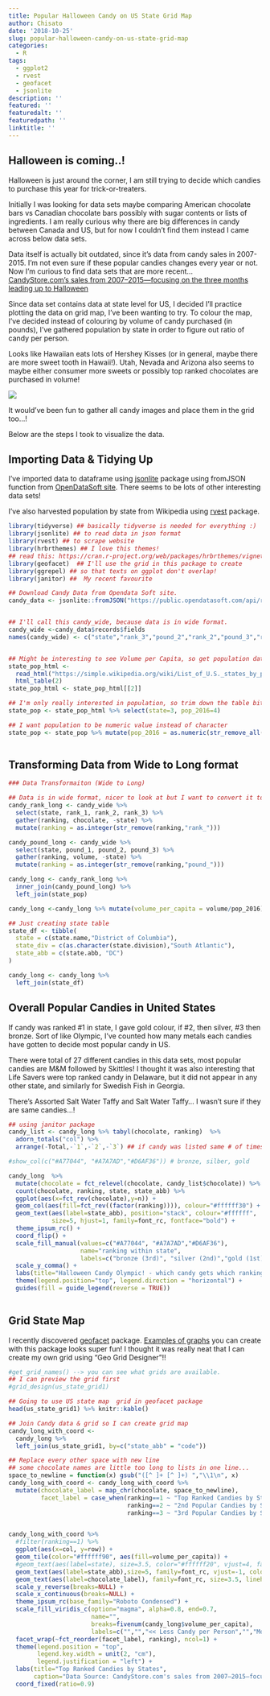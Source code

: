 ```yaml
---
title: Popular Halloween Candy on US State Grid Map
author: Chisato
date: '2018-10-25'
slug: popular-halloween-candy-on-us-state-grid-map
categories:
  - R
tags:
  - ggplot2
  - rvest
  - geofacet
  - jsonlite
description: ''
featured: ''
featuredalt: ''
featuredpath: ''
linktitle: ''
---
```


## Halloween is coming..!

Halloween is just around the corner, I am still trying to decide which candies to purchase this year for trick-or-treaters. 

Initially I was looking for data sets maybe comparing American chocolate bars vs Canadian chocolate bars possibly with sugar contents or lists of ingredients.  I am really curious why there are big differences in candy between Canada and US, but for now I couldn't find them instead I came across below data sets. 

Data itself is actually bit outdated, since it's data from candy sales in 2007-2015. I'm not even sure if these popular candies changes every year or not.  Now I'm curious to find data sets that are more recent...  
[CandyStore.com's sales from 2007–2015—focusing on the three months leading up to Halloween](https://public.opendatasoft.com/explore/embed/dataset/state-by-state-favorite-halloween-candy/table/)   

Since data set contains data at state level for US, I decided I'll practice plotting the data on grid map, I've been wanting to try. To colour the map, I've decided instead of colouring by volume of candy purchased (in pounds), I've gathered population by state in order to figure out ratio of candy per person. 

Looks like Hawaiian eats lots of Hershey Kisses (or in general, maybe there are more sweet tooth in Hawaii!).  Utah, Nevada and Arizona also seems to maybe either consumer more sweets or possibly top ranked chocolates are purchased in volume! 

![](/post/2018-10-25-popular-halloween-candy-on-us-state-grid-map_files/popular_candy_by_state.png)

It would've been fun to gather all candy images and place them in the grid too...! 

Below are the steps I took to visualize the data.

## Importing Data & Tidying Up

I've imported data to dataframe using [jsonlite](https://cran.r-project.org/web/packages/jsonlite/index.html) package using fromJSON function from [OpenDataSoft site](https://public.opendatasoft.com/explore/?sort=modified).  There seems to be lots of other interesting data sets! 

I've also harvested population by state from Wikipedia using [rvest](https://cran.r-project.org/web/packages/rvest/) package.


```r

library(tidyverse) ## basically tidyverse is needed for everything :)
library(jsonlite) ## to read data in json format
library(rvest) ## to scrape website
library(hrbrthemes) ## I love this themes! 
## read this: https://cran.r-project.org/web/packages/hrbrthemes/vignettes/why_hrbrthemes.html
library(geofacet)  ## I'll use the grid in this package to create
library(ggrepel) ## so that texts on ggplot don't overlap!
library(janitor) ##  My recent favourite

## Download Candy Data from Opendata Soft site.
candy_data <- jsonlite::fromJSON("https://public.opendatasoft.com/api/records/1.0/search/?rows=51&start=0&fields=name,top_candy,top_candy_pounds,2nd_place,2nd_place_pounds,3rd_place,3rd_place_pounds&dataset=state-by-state-favorite-halloween-candy&timezone=America%2FLos_Angeles")


## I'll call this candy_wide, because data is in wide format.
candy_wide <-candy_data$records$fields
names(candy_wide) <- c("state","rank_3","pound_2","rank_2","pound_3","rank_1","pound_1")


## Might be interesting to see Volume per Capita, so get population data from Wiki.
state_pop_html <- 
  read_html("https://simple.wikipedia.org/wiki/List_of_U.S._states_by_population") %>% 
  html_table(2)
state_pop_html <- state_pop_html[[2]] 

## I'm only really interested in population, so trim down the table bit.
state_pop <- state_pop_html %>% select(state=3, pop_2016=4)

## I want population to be numeric value instead of character
state_pop <- state_pop %>% mutate(pop_2016 = as.numeric(str_remove_all(pop_2016,",")))



```


## Transforming Data from Wide to Long format


```r

### Data Transformaiton (Wide to Long)

## Data is in wide format, nicer to look at but I want to convert it to long format!
candy_rank_long <- candy_wide %>% 
  select(state, rank_1, rank_2, rank_3) %>%
  gather(ranking, chocolate, -state) %>%
  mutate(ranking = as.integer(str_remove(ranking,"rank_")))

candy_pound_long <- candy_wide %>%
  select(state, pound_1, pound_2, pound_3) %>%
  gather(ranking, volume, -state) %>%
  mutate(ranking = as.integer(str_remove(ranking,"pound_")))

candy_long <- candy_rank_long %>% 
  inner_join(candy_pound_long) %>%
  left_join(state_pop)

candy_long <-candy_long %>% mutate(volume_per_capita = volume/pop_2016)

## Just creating state table
state_df <- tibble(
  state = c(state.name,"District of Columbia"),
  state_div = c(as.character(state.division),"South Atlantic"),
  state_abb = c(state.abb, "DC")
)

candy_long <- candy_long %>%
  left_join(state_df)

```


## Overall Popular Candies in United States

If candy was ranked #1 in state, I gave gold colour, if #2, then silver, #3 then bronze.
Sort of like Olympic, I've counted how many metals each candies have gotten to decide most popular candy in US.

There were total of 27 different candies in this data sets, most popular candies are M&M followed by Skittles! I thought it was also interesting that Life Savers were top ranked candy in Delaware, but it did not appear in any other state, and similarly for Swedish Fish in Georgia.  

There's Assorted Salt Water Taffy and Salt Water Taffy... I wasn't sure if they are same candies...!  


```r

## using janitor package
candy_list <- candy_long %>% tabyl(chocolate, ranking)  %>% 
  adorn_totals("col") %>% 
  arrange(-Total,-`1`,-`2`,-`3`) ## if candy was listed same # of times, then I want to make sure that better ranked candies are ranked higher.

#show_col(c("#A77044", "#A7A7AD","#D6AF36")) # bronze, silber, gold

candy_long  %>% 
  mutate(chocolate = fct_relevel(chocolate, candy_list$chocolate)) %>%
  count(chocolate, ranking, state, state_abb) %>%
  ggplot(aes(x=fct_rev(chocolate),y=n)) + 
  geom_col(aes(fill=fct_rev((factor(ranking)))), colour="#ffffff30") +
  geom_text(aes(label=state_abb), position="stack", colour="#ffffff", 
            size=5, hjust=1, family=font_rc, fontface="bold") +
  theme_ipsum_rc() +
  coord_flip() +
  scale_fill_manual(values=c("#A77044", "#A7A7AD","#D6AF36"),
                    name="ranking within state", 
                    labels=c("bronze (3rd)", "silver (2nd)","gold (1st)")) +
  scale_y_comma() +
  labs(title="Halloween Candy Olympic! - which candy gets which ranking from which state?") +
  theme(legend.position="top", legend.direction = "horizontal") +
  guides(fill = guide_legend(reverse = TRUE)) 
  

```


## Grid State Map

I recently discovered [geofacet](https://cran.r-project.org/web/packages/geofacet/index.html) package. [Examples of graphs](https://hafen.github.io/geofacet/) you can create with this package looks super fun! I thought it was really neat that I can create my own grid using "Geo Grid Designer"!! 


```r

#get_grid_names() --> you can see what grids are available.
## I can preview the grid first
#grid_design(us_state_grid1)

## Going to use US state map  grid in geofacet package
head(us_state_grid1) %>% knitr::kable()

## Join Candy data & grid so I can create grid map
candy_long_with_coord <- 
  candy_long %>% 
  left_join(us_state_grid1, by=c("state_abb" = "code"))

## Replace every other space with new line
## some chocolate names are little too long to lists in one line...
space_to_newline = function(x) gsub("([^ ]+ [^ ]+) ","\\1\n", x)
candy_long_with_coord <- candy_long_with_coord %>%
  mutate(chocolate_label = map_chr(chocolate, space_to_newline),
         facet_label = case_when(ranking==1 ~ "Top Ranked Candies by State",
                                 ranking==2 ~ "2nd Popular Candies by States",
                                 ranking==3 ~ "3rd Popular Candies by States"))


candy_long_with_coord %>%
  #filter(ranking==1) %>%
  ggplot(aes(x=col, y=row)) +
  geom_tile(color="#ffffff90", aes(fill=volume_per_capita)) +
  #geom_text(aes(label=state), size=3.5, color="#ffffff20", vjust=4, family=font_rc_light) +
  geom_text(aes(label=state_abb),size=5, family=font_rc, vjust=-1, color="#ffffff90") +
  geom_text(aes(label=chocolate_label), family=font_rc, size=3.5, lineheight=0.8, color="#ffffff", vjust=1, fontface="bold") +
  scale_y_reverse(breaks=NULL) +
  scale_x_continuous(breaks=NULL) +
  theme_ipsum_rc(base_family="Roboto Condensed") +
  scale_fill_viridis_c(option="magma", alpha=0.8, end=0.7, 
                       name="", 
                       breaks=fivenum(candy_long$volume_per_capita),
                       labels=c("","","<< Less Candy per Person","","More Candy per Person >>")) +
  facet_wrap(~fct_reorder(facet_label, ranking), ncol=1) +
  theme(legend.position = "top",
        legend.key.width = unit(2, "cm"),
        legend.justification = "left") +
  labs(title="Top Ranked Candies by States",
       caption="Data Source: CandyStore.com's sales from 2007–2015—focusing on the three months leading up to Halloween", x="", y="") +
  coord_fixed(ratio=0.9)



```

